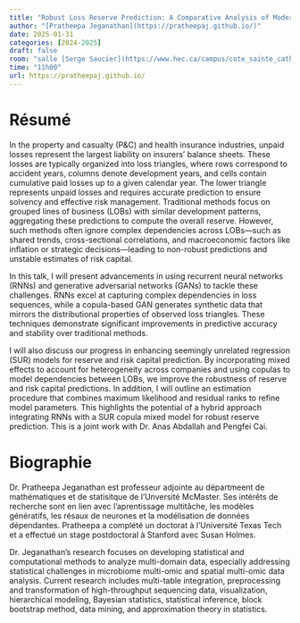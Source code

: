 ```yaml
---
title: "Robust Loss Reserve Prediction: A Comparative Analysis of Modern Statistical and Machine Learning Methods"
author: "[Pratheepa Jeganathan](https://pratheepaj.github.io/)"
date: 2025-01-31
categories: [2024-2025]
draft: false
room: "salle [Serge Saucier](https://www.hec.ca/campus/cote_sainte_catherine/1er_etage/salles_cours/serge-saucier.html)"
time: "11h00"
url: https://pratheepaj.github.io/
---
```


# Résumé


In the property and casualty (P&C) and health insurance industries, unpaid losses represent the largest liability on insurers' balance sheets. These losses are typically organized into loss triangles, where rows correspond to accident years, columns denote development years, and cells contain cumulative paid losses up to a given calendar year. The lower triangle represents unpaid losses and requires accurate prediction to ensure solvency and effective risk management. Traditional methods focus on grouped lines of business (LOBs) with similar development patterns, aggregating these predictions to compute the overall reserve. However, such methods often ignore complex dependencies across LOBs—such as shared trends, cross-sectional correlations, and macroeconomic factors like inflation or strategic decisions—leading to non-robust predictions and unstable estimates of risk capital.

In this talk, I will present advancements in using recurrent neural networks (RNNs) and generative adversarial networks (GANs) to tackle these challenges. RNNs excel at capturing complex dependencies in loss sequences, while a copula-based GAN generates synthetic data that mirrors the distributional properties of observed loss triangles. These techniques demonstrate significant improvements in predictive accuracy and stability over traditional methods.

I will also discuss our progress in enhancing seemingly unrelated regression (SUR) models for reserve and risk capital prediction. By incorporating mixed effects to account for heterogeneity across companies and using copulas to model dependencies between LOBs, we improve the robustness of reserve and risk capital predictions. In addition, I will outline an estimation procedure that combines maximum likelihood and residual ranks to refine model parameters. This highlights the potential of a hybrid approach integrating RNNs with a SUR copula mixed model for robust reserve prediction. This is a joint work with Dr. Anas Abdallah and Pengfei Cai. 

# Biographie

Dr. Pratheepa Jeganathan est professeur adjointe au départmeent de mathématiques et de statisitque de l'Unversité McMaster. Ses intérêts de recherche sont en lien avec l'aprentissage multitâche, les modèles génératifs, les résaux de neurones et la modélisation de données dépendantes. Pratheepa a complété un doctorat à l'Université Texas Tech et a effectué un stage postdoctoral à Stanford avec Susan Holmes.

Dr. Jeganathan's research focuses on developing statistical and computational methods to analyze multi-domain data, especially addressing statistical challenges in microbiome multi-omic and spatial multi-omic data analysis. Current research includes multi-table integration, preprocessing and transformation of high-throughput sequencing data, visualization, hierarchical modeling, Bayesian statistics, statistical inference, block bootstrap method, data mining, and approximation theory in statistics.
